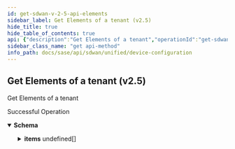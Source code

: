 ```yaml
---
id: get-sdwan-v-2-5-api-elements
sidebar_label: Get Elements of a tenant (v2.5)
hide_title: true
hide_table_of_contents: true
api: {"description":"Get Elements of a tenant","operationId":"get-sdwan-v2.5-api-elements","responses":{"200":{"content":{"application/json":{"schema":{"allOf":[{"properties":{"count":{"format":"int32","type":"integer"},"id":{"type":"string"}},"type":"object"},{"properties":{"items":{"items":{"properties":{"admin_action":{"description":"Admin Action","enum":["ALLOCATE","CLAIM","BOUND","UNBOUND","DECLAIM","RETURN","REVOKE","RETIRE","STOCK","UPGRADE","REMANUFACTURE","DEFAULT","INVALID"],"type":"string"},"admin_renew_state":{"description":"Admin Renew State","enum":["SLEEP","INIT","ACTIVE","ACTIVE_ASSIGNED_DEFAULT","ACTIVE_ASSIGNED_TENANT","ACTIVE_TRUSTED","ACTIVE_NOCERT","ACTIVE_CLAIMED","ACTIVE_MIC","ACTIVE_MIC_PENDING","ACTIVE_MIC_ISSUED","ACTIVE_MIC_FAILED","ACTIVE_CIC","ACTIVE_CIC_SITE","ACTIVE_CIC_PENDING","ACTIVE_CIC_ISSUED","ACTIVE_CIC_FAILED","ACTIVE_INVENTORY_IN_PROGRESS","ACTIVE_INVENTORY_GET_PENDING","ACTIVE_INVENTORY_POST_PENDING","ACTIVE_INVENTORY_GET_COMPLETE","ACTIVE_INVENTORY_GET_FAILED","ACTIVE_INVENTORY_OPERATION_FAILED","ACTIVE_INTF_CONFIG_GET_PENDING","ACTIVE_INTF_CONFIG_GET_COMPLETE","ACTIVE_INTF_CONFIG_GET_FAILED","ACTIVE_INTF_STATE_GET_PENDING","ACTIVE_INTF_STATE_GET_COMPLETE","ACTIVE_INTF_STATE_GET_FAILED","ACTIVE_BOUND_TO_SITE_PENDING","ACTIVE_BOUND_TO_SITE","ACTIVE_BOUND_TO_SITE_FAILED","ACTIVE_READY","ACTIVE_RENEW_PENDING","ACTIVE_RENEWED","ACTIVE_DECLAIM_IN_PROGRESS","ACTIVE_DECLAIMED","ACTIVE_UNBOUND_FROM_SITE","ACTIVE_UNBOUND_IN_PROGRESS","ACTIVE_UNBOUND_FROM_SITE_FAILED","ACTIVE_CIC_CERTIFICATE_CHECK","ACTIVE_MONITORING","ACTIVE_CONNECTED","ACTIVE_24_HOURS_LESS","ACTIVE_24_HOURS_MORE","ACTIVE_TROUBLESHOOT","ACTIVE_SUSPEND_INIT","ACTIVE_SUSPEND_IN_PROGRESS","ACTIVE_SUSPENDED","ACTIVE_SUSPEND_FAILED","ACTIVE_SUSPEND_FAILED_TIMEOUT","ACTIVE_SUSPENDED_MIC_OPERATIONAL","ACTIVE_SUSPENDED_CIC_OPERATIONAL","ACTIVE_SUSPENDED_EMPTY_TOKEN","ACTIVE_SUSPENDED_TOKEN_EXPIRED","INACTIVE_NOCERT","INACTIVE_MIC","INACTIVE_CIC","INACTIVE_CIC_SITE","RETURNED","STANDBY","OOS_AT_READY","OOS_AT_INIT","OOS_AT_BIND_PENDING","OOS_AT_BIND","OOS_AT_BIND_FAILED","OOS_AT_UNBIND_FAILED","OOS_AT_UNBIND_PROGRESS","DECOMMISSION"],"type":"string"},"admin_suspend_state":{"description":"Admin Suspend State","enum":["SLEEP","INIT","ACTIVE","ACTIVE_ASSIGNED_DEFAULT","ACTIVE_ASSIGNED_TENANT","ACTIVE_TRUSTED","ACTIVE_NOCERT","ACTIVE_CLAIMED","ACTIVE_MIC","ACTIVE_MIC_PENDING","ACTIVE_MIC_ISSUED","ACTIVE_MIC_FAILED","ACTIVE_CIC","ACTIVE_CIC_SITE","ACTIVE_CIC_PENDING","ACTIVE_CIC_ISSUED","ACTIVE_CIC_FAILED","ACTIVE_INVENTORY_IN_PROGRESS","ACTIVE_INVENTORY_GET_PENDING","ACTIVE_INVENTORY_POST_PENDING","ACTIVE_INVENTORY_GET_COMPLETE","ACTIVE_INVENTORY_GET_FAILED","ACTIVE_INVENTORY_OPERATION_FAILED","ACTIVE_INTF_CONFIG_GET_PENDING","ACTIVE_INTF_CONFIG_GET_COMPLETE","ACTIVE_INTF_CONFIG_GET_FAILED","ACTIVE_INTF_STATE_GET_PENDING","ACTIVE_INTF_STATE_GET_COMPLETE","ACTIVE_INTF_STATE_GET_FAILED","ACTIVE_BOUND_TO_SITE_PENDING","ACTIVE_BOUND_TO_SITE","ACTIVE_BOUND_TO_SITE_FAILED","ACTIVE_READY","ACTIVE_RENEW_PENDING","ACTIVE_RENEWED","ACTIVE_DECLAIM_IN_PROGRESS","ACTIVE_DECLAIMED","ACTIVE_UNBOUND_FROM_SITE","ACTIVE_UNBOUND_IN_PROGRESS","ACTIVE_UNBOUND_FROM_SITE_FAILED","ACTIVE_CIC_CERTIFICATE_CHECK","ACTIVE_MONITORING","ACTIVE_CONNECTED","ACTIVE_24_HOURS_LESS","ACTIVE_24_HOURS_MORE","ACTIVE_TROUBLESHOOT","ACTIVE_SUSPEND_INIT","ACTIVE_SUSPEND_IN_PROGRESS","ACTIVE_SUSPENDED","ACTIVE_SUSPEND_FAILED","ACTIVE_SUSPEND_FAILED_TIMEOUT","ACTIVE_SUSPENDED_MIC_OPERATIONAL","ACTIVE_SUSPENDED_CIC_OPERATIONAL","ACTIVE_SUSPENDED_EMPTY_TOKEN","ACTIVE_SUSPENDED_TOKEN_EXPIRED","INACTIVE_NOCERT","INACTIVE_MIC","INACTIVE_CIC","INACTIVE_CIC_SITE","RETURNED","STANDBY","OOS_AT_READY","OOS_AT_INIT","OOS_AT_BIND_PENDING","OOS_AT_BIND","OOS_AT_BIND_FAILED","OOS_AT_UNBIND_FAILED","OOS_AT_UNBIND_PROGRESS","DECOMMISSION"],"type":"string"},"allowed_roles":{"description":"Allowed Roles","items":{"description":"Allowed Roles","enum":["NONE","HUB","SPOKE","PA_WE_BR","PA_WE_DC"],"type":"string"},"type":"array"},"cluster_insertion_mode":{"description":"Cluster Insertion Mode","type":"string"},"cluster_member_id":{"description":"Cluster Member Id","type":"string"},"connected":{"description":"Connected","type":"boolean"},"deployment_op":{"description":"Deployment Op","enum":["DECLAIM","UPGRADE","ABORT_UPGRADE","DEFAULT","INVALID","REBIND","READY","IN_SERVICE","REUNBIND","RENEW_CIC","ABORT_CELLULARMODULE_FIRMWARE_UPGRADE","FIPS_AUTO","NON_FIPS_AUTO","FIPS_MANUAL","NON_FIPS_MANUAL"],"type":"string"},"description":{"description":"Description: Size(max = 256, error = DESCRIPTION_EXCEEDS_LIMIT: Description length exceeds limit, min = 0) ","type":"string"},"fips_mode":{"description":"Fips Mode","enum":["none","fips","non_fips"],"type":"string"},"fips_mode_change_start_time":{"description":"Fips Mode Change Start Time","format":"int64","type":"integer"},"hw_id":{"description":"Hw Id","type":"string"},"id":{"description":"Id","type":"string"},"l3_direct_private_wan_forwarding":{"description":"L3 Direct Private Wan Forwarding","type":"boolean"},"l3_lan_forwarding":{"description":"L3 Lan Forwarding","type":"boolean"},"model_name":{"description":"Model Name","type":"string"},"name":{"description":"Name: Size(max = 128, error = NAME_EXCEEDS_LIMIT: Name of the resource exceeds limit., min = 0) ","type":"string"},"nat_policysetstack_id":{"description":"Nat Policysetstack Id: Digits(fraction = 0, integer = 20, error = INVALID_NAT_POLICYSETSTACK_ID: Invalid nat policy set stack id.) ","type":"string"},"network_policysetstack_id":{"description":"Network Policysetstack Id: Digits(fraction = 0, integer = 20, error = INVALID_NETWORK_POLICYSETSTACK_ID: Invalid network policy set stack id) ","type":"string"},"priority_policysetstack_id":{"description":"Priority Policysetstack Id: Digits(fraction = 0, integer = 20, error = INVALID_PRIORITY_POLICYSETSTACK_ID: Invalid priority policy set stack id) ","type":"string"},"role":{"description":"Role","enum":["NONE","HUB","SPOKE","PA_WE_BR","PA_WE_DC"],"type":"string"},"serial_number":{"description":"Serial Number","type":"string"},"site_id":{"description":"Site Id: Digits(fraction = 0, integer = 50, SITEID_INVALID) NotNull ","type":"string"},"software_version":{"description":"Software Version","type":"string"},"spoke_ha_config":{"description":"Spoke Ha Config: Valid ","properties":{"cluster_id":{"description":"Cluster Id: Required(SPOKEHA_CONFIG_CLUSTER_ID_REQD) ","type":"string"},"enable":{"description":"Enable: Required(SPOKEHA_CONFIG_ENABLE_REQD) ","type":"boolean"},"priority":{"description":"Priority: Required(SPOKEHA_CONFIG_PRIORITY_REQD) Range(max = 254L, SPOKEHA_CONFIG_INVALID_PRIORITY, min = 1L) ","format":"int32","type":"integer"},"source_interface":{"description":"Source Interface: Required(SPOKEHA_CONFIG_SOURCE_INTERFACE_ID_REQD) ","type":"string"},"track":{"description":"Track: Valid ","properties":{"interfaces":{"description":"Interfaces: Valid ","items":{"properties":{"interface_id":{"description":"Interface Id","type":"string"},"reduce_priority":{"description":"Reduce Priority: Range(max = 254L, SPOKEHA_CONFIG_INVALID_REDUCE_PRIORITY, min = 1L) ","format":"int32","type":"integer"}}},"type":"array"},"waninterfaces":{"description":"Waninterfaces: Valid ","items":{"properties":{"reduce_priority":{"description":"Reduce Priority: Range(max = 254L, SPOKEHA_CONFIG_INVALID_REDUCE_PRIORITY, min = 1L) ","format":"int32","type":"integer"},"wan_interface_id":{"description":"Wan Interface Id","type":"string"}}},"type":"array"}}}},"required":["source_interface","priority","enable","cluster_id"]},"state":{"description":"State","enum":["ACTIVE_INIT","ACTIVE_INVENTORY_IN_PROGRESS","ACTIVE_INVENTORY_OPERATION_FAILED","ACTIVE_INVENTORY_GET_PENDING","ACTIVE_INVENTORY_GET_COMPLETE","ACTIVE_INVENTORY_POST_PENDING","ACTIVE_INTF_CONFIG_GET_FAILED","ACTIVE_INTF_STATE_GET_FAILED","ACTIVE_READY","ACTIVE_BOUND_IN_PROGRESS","ACTIVE_UNBOUND_IN_PROGRESS","ACTIVE_UNBOUND_FROM_SITE_FAILED","ACTIVE_BOUND_TO_SITE","ACTIVE_BOUND_TO_SITE_FAILED","OOS","ACTIVE_DECLAIM_IN_PROGRESS"],"type":"string"},"tags":{"description":"Tags: ListString(allowDuplicate = false, allowEmpty = true, allowNull = true, length = 128, listMaxSize = 10, error = INVALID_TAG: Maximum 10 Unique tags of length 1024 each are allowed, noTrim = false, regex = [^,\\\\s]+, required = false) ","items":{"description":"Tags","type":"string"},"type":"array"},"vpn_to_vpn_forwarding":{"description":"Vpn To Vpn Forwarding","type":"boolean"}},"required":["site_id"]},"type":"array"}},"type":"object"}]}}},"description":"Successful Operation"}},"tags":["Device Configuration"],"method":"get","path":"/sdwan/v2.5/api/elements","info":{"contact":{},"description":"List of APIs used to manage your device software to upgrade, retrieve available software images, and upgrade status information.","title":"Device Configuration","version":"Latest"},"postman":{"name":"Get Elements of a tenant (v2.5)","description":{"content":"Get Elements of a tenant","type":"text/plain"},"url":{"path":["sdwan","v2.5","api","elements"],"host":["{{baseUrl}}"],"query":[],"variable":[]},"header":[{"key":"Accept","value":"application/json"}],"method":"GET"}}
sidebar_class_name: "get api-method"
info_path: docs/sase/api/sdwan/unified/device-configuration
---
```



## Get Elements of a tenant (v2.5)



Get Elements of a tenant

<div><ApiTabs><TabItem label={"200"} value={"200"}><div>

Successful Operation

</div><div><MimeTabs groupId={"mime-type"}><TabItem label={"application/json"} value={"application/json"}><SchemaTabs groupId={"schema-tabs"}><TabItem label={"Schema"} value={"Schema"}><details style={{}} data-collapsed={false} open={true}><summary style={{"textAlign":"left"}}><strong>Schema</strong></summary><div style={{"textAlign":"left","marginLeft":"1rem"}}></div><ul style={{"marginLeft":"1rem"}}><SchemaItem collapsible={false} name={"count"} required={false} schemaDescription={undefined} schemaName={"int32"} qualifierMessage={undefined} defaultValue={undefined}></SchemaItem><SchemaItem collapsible={false} name={"id"} required={false} schemaDescription={undefined} schemaName={"string"} qualifierMessage={undefined} defaultValue={undefined}></SchemaItem><SchemaItem collapsible={true} className={"schemaItem"}><details style={{}}><summary style={{}}><strong>items</strong><span style={{"opacity":"0.6"}}> undefined[]</span></summary><div style={{"marginLeft":"1rem"}}><SchemaItem collapsible={false} name={"admin_action"} required={false} schemaDescription={"Admin Action"} schemaName={"string"} qualifierMessage={"**Possible values:** [`ALLOCATE`, `CLAIM`, `BOUND`, `UNBOUND`, `DECLAIM`, `RETURN`, `REVOKE`, `RETIRE`, `STOCK`, `UPGRADE`, `REMANUFACTURE`, `DEFAULT`, `INVALID`]"} defaultValue={undefined}></SchemaItem><SchemaItem collapsible={false} name={"admin_renew_state"} required={false} schemaDescription={"Admin Renew State"} schemaName={"string"} qualifierMessage={"**Possible values:** [`SLEEP`, `INIT`, `ACTIVE`, `ACTIVE_ASSIGNED_DEFAULT`, `ACTIVE_ASSIGNED_TENANT`, `ACTIVE_TRUSTED`, `ACTIVE_NOCERT`, `ACTIVE_CLAIMED`, `ACTIVE_MIC`, `ACTIVE_MIC_PENDING`, `ACTIVE_MIC_ISSUED`, `ACTIVE_MIC_FAILED`, `ACTIVE_CIC`, `ACTIVE_CIC_SITE`, `ACTIVE_CIC_PENDING`, `ACTIVE_CIC_ISSUED`, `ACTIVE_CIC_FAILED`, `ACTIVE_INVENTORY_IN_PROGRESS`, `ACTIVE_INVENTORY_GET_PENDING`, `ACTIVE_INVENTORY_POST_PENDING`, `ACTIVE_INVENTORY_GET_COMPLETE`, `ACTIVE_INVENTORY_GET_FAILED`, `ACTIVE_INVENTORY_OPERATION_FAILED`, `ACTIVE_INTF_CONFIG_GET_PENDING`, `ACTIVE_INTF_CONFIG_GET_COMPLETE`, `ACTIVE_INTF_CONFIG_GET_FAILED`, `ACTIVE_INTF_STATE_GET_PENDING`, `ACTIVE_INTF_STATE_GET_COMPLETE`, `ACTIVE_INTF_STATE_GET_FAILED`, `ACTIVE_BOUND_TO_SITE_PENDING`, `ACTIVE_BOUND_TO_SITE`, `ACTIVE_BOUND_TO_SITE_FAILED`, `ACTIVE_READY`, `ACTIVE_RENEW_PENDING`, `ACTIVE_RENEWED`, `ACTIVE_DECLAIM_IN_PROGRESS`, `ACTIVE_DECLAIMED`, `ACTIVE_UNBOUND_FROM_SITE`, `ACTIVE_UNBOUND_IN_PROGRESS`, `ACTIVE_UNBOUND_FROM_SITE_FAILED`, `ACTIVE_CIC_CERTIFICATE_CHECK`, `ACTIVE_MONITORING`, `ACTIVE_CONNECTED`, `ACTIVE_24_HOURS_LESS`, `ACTIVE_24_HOURS_MORE`, `ACTIVE_TROUBLESHOOT`, `ACTIVE_SUSPEND_INIT`, `ACTIVE_SUSPEND_IN_PROGRESS`, `ACTIVE_SUSPENDED`, `ACTIVE_SUSPEND_FAILED`, `ACTIVE_SUSPEND_FAILED_TIMEOUT`, `ACTIVE_SUSPENDED_MIC_OPERATIONAL`, `ACTIVE_SUSPENDED_CIC_OPERATIONAL`, `ACTIVE_SUSPENDED_EMPTY_TOKEN`, `ACTIVE_SUSPENDED_TOKEN_EXPIRED`, `INACTIVE_NOCERT`, `INACTIVE_MIC`, `INACTIVE_CIC`, `INACTIVE_CIC_SITE`, `RETURNED`, `STANDBY`, `OOS_AT_READY`, `OOS_AT_INIT`, `OOS_AT_BIND_PENDING`, `OOS_AT_BIND`, `OOS_AT_BIND_FAILED`, `OOS_AT_UNBIND_FAILED`, `OOS_AT_UNBIND_PROGRESS`, `DECOMMISSION`]"} defaultValue={undefined}></SchemaItem><SchemaItem collapsible={false} name={"admin_suspend_state"} required={false} schemaDescription={"Admin Suspend State"} schemaName={"string"} qualifierMessage={"**Possible values:** [`SLEEP`, `INIT`, `ACTIVE`, `ACTIVE_ASSIGNED_DEFAULT`, `ACTIVE_ASSIGNED_TENANT`, `ACTIVE_TRUSTED`, `ACTIVE_NOCERT`, `ACTIVE_CLAIMED`, `ACTIVE_MIC`, `ACTIVE_MIC_PENDING`, `ACTIVE_MIC_ISSUED`, `ACTIVE_MIC_FAILED`, `ACTIVE_CIC`, `ACTIVE_CIC_SITE`, `ACTIVE_CIC_PENDING`, `ACTIVE_CIC_ISSUED`, `ACTIVE_CIC_FAILED`, `ACTIVE_INVENTORY_IN_PROGRESS`, `ACTIVE_INVENTORY_GET_PENDING`, `ACTIVE_INVENTORY_POST_PENDING`, `ACTIVE_INVENTORY_GET_COMPLETE`, `ACTIVE_INVENTORY_GET_FAILED`, `ACTIVE_INVENTORY_OPERATION_FAILED`, `ACTIVE_INTF_CONFIG_GET_PENDING`, `ACTIVE_INTF_CONFIG_GET_COMPLETE`, `ACTIVE_INTF_CONFIG_GET_FAILED`, `ACTIVE_INTF_STATE_GET_PENDING`, `ACTIVE_INTF_STATE_GET_COMPLETE`, `ACTIVE_INTF_STATE_GET_FAILED`, `ACTIVE_BOUND_TO_SITE_PENDING`, `ACTIVE_BOUND_TO_SITE`, `ACTIVE_BOUND_TO_SITE_FAILED`, `ACTIVE_READY`, `ACTIVE_RENEW_PENDING`, `ACTIVE_RENEWED`, `ACTIVE_DECLAIM_IN_PROGRESS`, `ACTIVE_DECLAIMED`, `ACTIVE_UNBOUND_FROM_SITE`, `ACTIVE_UNBOUND_IN_PROGRESS`, `ACTIVE_UNBOUND_FROM_SITE_FAILED`, `ACTIVE_CIC_CERTIFICATE_CHECK`, `ACTIVE_MONITORING`, `ACTIVE_CONNECTED`, `ACTIVE_24_HOURS_LESS`, `ACTIVE_24_HOURS_MORE`, `ACTIVE_TROUBLESHOOT`, `ACTIVE_SUSPEND_INIT`, `ACTIVE_SUSPEND_IN_PROGRESS`, `ACTIVE_SUSPENDED`, `ACTIVE_SUSPEND_FAILED`, `ACTIVE_SUSPEND_FAILED_TIMEOUT`, `ACTIVE_SUSPENDED_MIC_OPERATIONAL`, `ACTIVE_SUSPENDED_CIC_OPERATIONAL`, `ACTIVE_SUSPENDED_EMPTY_TOKEN`, `ACTIVE_SUSPENDED_TOKEN_EXPIRED`, `INACTIVE_NOCERT`, `INACTIVE_MIC`, `INACTIVE_CIC`, `INACTIVE_CIC_SITE`, `RETURNED`, `STANDBY`, `OOS_AT_READY`, `OOS_AT_INIT`, `OOS_AT_BIND_PENDING`, `OOS_AT_BIND`, `OOS_AT_BIND_FAILED`, `OOS_AT_UNBIND_FAILED`, `OOS_AT_UNBIND_PROGRESS`, `DECOMMISSION`]"} defaultValue={undefined}></SchemaItem><SchemaItem collapsible={false} name={"allowed_roles"} required={false} schemaDescription={"Allowed Roles"} schemaName={"string[]"} qualifierMessage={"**Possible values:** [`NONE`, `HUB`, `SPOKE`, `PA_WE_BR`, `PA_WE_DC`]"} defaultValue={undefined}></SchemaItem><SchemaItem collapsible={false} name={"cluster_insertion_mode"} required={false} schemaDescription={"Cluster Insertion Mode"} schemaName={"string"} qualifierMessage={undefined} defaultValue={undefined}></SchemaItem><SchemaItem collapsible={false} name={"cluster_member_id"} required={false} schemaDescription={"Cluster Member Id"} schemaName={"string"} qualifierMessage={undefined} defaultValue={undefined}></SchemaItem><SchemaItem collapsible={false} name={"connected"} required={false} schemaDescription={"Connected"} schemaName={"boolean"} qualifierMessage={undefined} defaultValue={undefined}></SchemaItem><SchemaItem collapsible={false} name={"deployment_op"} required={false} schemaDescription={"Deployment Op"} schemaName={"string"} qualifierMessage={"**Possible values:** [`DECLAIM`, `UPGRADE`, `ABORT_UPGRADE`, `DEFAULT`, `INVALID`, `REBIND`, `READY`, `IN_SERVICE`, `REUNBIND`, `RENEW_CIC`, `ABORT_CELLULARMODULE_FIRMWARE_UPGRADE`, `FIPS_AUTO`, `NON_FIPS_AUTO`, `FIPS_MANUAL`, `NON_FIPS_MANUAL`]"} defaultValue={undefined}></SchemaItem><SchemaItem collapsible={false} name={"description"} required={false} schemaDescription={"Description: Size(max = 256, error = DESCRIPTION_EXCEEDS_LIMIT: Description length exceeds limit, min = 0) "} schemaName={"string"} qualifierMessage={undefined} defaultValue={undefined}></SchemaItem><SchemaItem collapsible={false} name={"fips_mode"} required={false} schemaDescription={"Fips Mode"} schemaName={"string"} qualifierMessage={"**Possible values:** [`none`, `fips`, `non_fips`]"} defaultValue={undefined}></SchemaItem><SchemaItem collapsible={false} name={"fips_mode_change_start_time"} required={false} schemaDescription={"Fips Mode Change Start Time"} schemaName={"int64"} qualifierMessage={undefined} defaultValue={undefined}></SchemaItem><SchemaItem collapsible={false} name={"hw_id"} required={false} schemaDescription={"Hw Id"} schemaName={"string"} qualifierMessage={undefined} defaultValue={undefined}></SchemaItem><SchemaItem collapsible={false} name={"id"} required={false} schemaDescription={"Id"} schemaName={"string"} qualifierMessage={undefined} defaultValue={undefined}></SchemaItem><SchemaItem collapsible={false} name={"l3_direct_private_wan_forwarding"} required={false} schemaDescription={"L3 Direct Private Wan Forwarding"} schemaName={"boolean"} qualifierMessage={undefined} defaultValue={undefined}></SchemaItem><SchemaItem collapsible={false} name={"l3_lan_forwarding"} required={false} schemaDescription={"L3 Lan Forwarding"} schemaName={"boolean"} qualifierMessage={undefined} defaultValue={undefined}></SchemaItem><SchemaItem collapsible={false} name={"model_name"} required={false} schemaDescription={"Model Name"} schemaName={"string"} qualifierMessage={undefined} defaultValue={undefined}></SchemaItem><SchemaItem collapsible={false} name={"name"} required={false} schemaDescription={"Name: Size(max = 128, error = NAME_EXCEEDS_LIMIT: Name of the resource exceeds limit., min = 0) "} schemaName={"string"} qualifierMessage={undefined} defaultValue={undefined}></SchemaItem><SchemaItem collapsible={false} name={"nat_policysetstack_id"} required={false} schemaDescription={"Nat Policysetstack Id: Digits(fraction = 0, integer = 20, error = INVALID_NAT_POLICYSETSTACK_ID: Invalid nat policy set stack id.) "} schemaName={"string"} qualifierMessage={undefined} defaultValue={undefined}></SchemaItem><SchemaItem collapsible={false} name={"network_policysetstack_id"} required={false} schemaDescription={"Network Policysetstack Id: Digits(fraction = 0, integer = 20, error = INVALID_NETWORK_POLICYSETSTACK_ID: Invalid network policy set stack id) "} schemaName={"string"} qualifierMessage={undefined} defaultValue={undefined}></SchemaItem><SchemaItem collapsible={false} name={"priority_policysetstack_id"} required={false} schemaDescription={"Priority Policysetstack Id: Digits(fraction = 0, integer = 20, error = INVALID_PRIORITY_POLICYSETSTACK_ID: Invalid priority policy set stack id) "} schemaName={"string"} qualifierMessage={undefined} defaultValue={undefined}></SchemaItem><SchemaItem collapsible={false} name={"role"} required={false} schemaDescription={"Role"} schemaName={"string"} qualifierMessage={"**Possible values:** [`NONE`, `HUB`, `SPOKE`, `PA_WE_BR`, `PA_WE_DC`]"} defaultValue={undefined}></SchemaItem><SchemaItem collapsible={false} name={"serial_number"} required={false} schemaDescription={"Serial Number"} schemaName={"string"} qualifierMessage={undefined} defaultValue={undefined}></SchemaItem><SchemaItem collapsible={false} name={"site_id"} required={false} schemaDescription={"Site Id: Digits(fraction = 0, integer = 50, SITEID_INVALID) NotNull "} schemaName={"string"} qualifierMessage={undefined} defaultValue={undefined}></SchemaItem><SchemaItem collapsible={false} name={"software_version"} required={false} schemaDescription={"Software Version"} schemaName={"string"} qualifierMessage={undefined} defaultValue={undefined}></SchemaItem><SchemaItem collapsible={true} className={"schemaItem"}><details style={{}}><summary style={{}}><strong>spoke_ha_config</strong><span style={{"opacity":"0.6"}}> </span></summary><div style={{"marginLeft":"1rem"}}><div style={{"marginTop":".5rem","marginBottom":".5rem"}}>

Spoke Ha Config: Valid 

</div><SchemaItem collapsible={false} name={"cluster_id"} required={false} schemaDescription={"Cluster Id: Required(SPOKEHA_CONFIG_CLUSTER_ID_REQD) "} schemaName={"string"} qualifierMessage={undefined} defaultValue={undefined}></SchemaItem><SchemaItem collapsible={false} name={"enable"} required={false} schemaDescription={"Enable: Required(SPOKEHA_CONFIG_ENABLE_REQD) "} schemaName={"boolean"} qualifierMessage={undefined} defaultValue={undefined}></SchemaItem><SchemaItem collapsible={false} name={"priority"} required={false} schemaDescription={"Priority: Required(SPOKEHA_CONFIG_PRIORITY_REQD) Range(max = 254L, SPOKEHA_CONFIG_INVALID_PRIORITY, min = 1L) "} schemaName={"int32"} qualifierMessage={undefined} defaultValue={undefined}></SchemaItem><SchemaItem collapsible={false} name={"source_interface"} required={false} schemaDescription={"Source Interface: Required(SPOKEHA_CONFIG_SOURCE_INTERFACE_ID_REQD) "} schemaName={"string"} qualifierMessage={undefined} defaultValue={undefined}></SchemaItem><SchemaItem collapsible={true} className={"schemaItem"}><details style={{}}><summary style={{}}><strong>track</strong><span style={{"opacity":"0.6"}}> </span></summary><div style={{"marginLeft":"1rem"}}><div style={{"marginTop":".5rem","marginBottom":".5rem"}}>

Track: Valid 

</div><SchemaItem collapsible={true} className={"schemaItem"}><details style={{}}><summary style={{}}><strong>interfaces</strong><span style={{"opacity":"0.6"}}> undefined[]</span></summary><div style={{"marginLeft":"1rem"}}><div style={{"marginTop":".5rem","marginBottom":".5rem"}}>

Interfaces: Valid 

</div><SchemaItem collapsible={false} name={"interface_id"} required={false} schemaDescription={"Interface Id"} schemaName={"string"} qualifierMessage={undefined} defaultValue={undefined}></SchemaItem><SchemaItem collapsible={false} name={"reduce_priority"} required={false} schemaDescription={"Reduce Priority: Range(max = 254L, SPOKEHA_CONFIG_INVALID_REDUCE_PRIORITY, min = 1L) "} schemaName={"int32"} qualifierMessage={undefined} defaultValue={undefined}></SchemaItem></div></details></SchemaItem><SchemaItem collapsible={true} className={"schemaItem"}><details style={{}}><summary style={{}}><strong>waninterfaces</strong><span style={{"opacity":"0.6"}}> undefined[]</span></summary><div style={{"marginLeft":"1rem"}}><div style={{"marginTop":".5rem","marginBottom":".5rem"}}>

Waninterfaces: Valid 

</div><SchemaItem collapsible={false} name={"reduce_priority"} required={false} schemaDescription={"Reduce Priority: Range(max = 254L, SPOKEHA_CONFIG_INVALID_REDUCE_PRIORITY, min = 1L) "} schemaName={"int32"} qualifierMessage={undefined} defaultValue={undefined}></SchemaItem><SchemaItem collapsible={false} name={"wan_interface_id"} required={false} schemaDescription={"Wan Interface Id"} schemaName={"string"} qualifierMessage={undefined} defaultValue={undefined}></SchemaItem></div></details></SchemaItem></div></details></SchemaItem></div></details></SchemaItem><SchemaItem collapsible={false} name={"state"} required={false} schemaDescription={"State"} schemaName={"string"} qualifierMessage={"**Possible values:** [`ACTIVE_INIT`, `ACTIVE_INVENTORY_IN_PROGRESS`, `ACTIVE_INVENTORY_OPERATION_FAILED`, `ACTIVE_INVENTORY_GET_PENDING`, `ACTIVE_INVENTORY_GET_COMPLETE`, `ACTIVE_INVENTORY_POST_PENDING`, `ACTIVE_INTF_CONFIG_GET_FAILED`, `ACTIVE_INTF_STATE_GET_FAILED`, `ACTIVE_READY`, `ACTIVE_BOUND_IN_PROGRESS`, `ACTIVE_UNBOUND_IN_PROGRESS`, `ACTIVE_UNBOUND_FROM_SITE_FAILED`, `ACTIVE_BOUND_TO_SITE`, `ACTIVE_BOUND_TO_SITE_FAILED`, `OOS`, `ACTIVE_DECLAIM_IN_PROGRESS`]"} defaultValue={undefined}></SchemaItem><SchemaItem collapsible={false} name={"tags"} required={false} schemaDescription={"Tags: ListString(allowDuplicate = false, allowEmpty = true, allowNull = true, length = 128, listMaxSize = 10, error = INVALID_TAG: Maximum 10 Unique tags of length 1024 each are allowed, noTrim = false, regex = [^,\\\\s]+, required = false) "} schemaName={"string[]"} qualifierMessage={undefined} defaultValue={undefined}></SchemaItem><SchemaItem collapsible={false} name={"vpn_to_vpn_forwarding"} required={false} schemaDescription={"Vpn To Vpn Forwarding"} schemaName={"boolean"} qualifierMessage={undefined} defaultValue={undefined}></SchemaItem></div></details></SchemaItem></ul></details></TabItem><TabItem label={"Example (from schema)"} value={"Example (from schema)"}><ResponseSamples responseExample={"{\n  \"count\": 0,\n  \"id\": \"string\",\n  \"items\": [\n    {\n      \"admin_action\": \"ALLOCATE\",\n      \"admin_renew_state\": \"SLEEP\",\n      \"admin_suspend_state\": \"SLEEP\",\n      \"allowed_roles\": [\n        \"NONE\"\n      ],\n      \"cluster_insertion_mode\": \"string\",\n      \"cluster_member_id\": \"string\",\n      \"connected\": true,\n      \"deployment_op\": \"DECLAIM\",\n      \"description\": \"string\",\n      \"fips_mode\": \"none\",\n      \"fips_mode_change_start_time\": 0,\n      \"hw_id\": \"string\",\n      \"id\": \"string\",\n      \"l3_direct_private_wan_forwarding\": true,\n      \"l3_lan_forwarding\": true,\n      \"model_name\": \"string\",\n      \"name\": \"string\",\n      \"nat_policysetstack_id\": \"string\",\n      \"network_policysetstack_id\": \"string\",\n      \"priority_policysetstack_id\": \"string\",\n      \"role\": \"NONE\",\n      \"serial_number\": \"string\",\n      \"site_id\": \"string\",\n      \"software_version\": \"string\",\n      \"spoke_ha_config\": {\n        \"cluster_id\": \"string\",\n        \"enable\": true,\n        \"priority\": 0,\n        \"source_interface\": \"string\",\n        \"track\": {\n          \"interfaces\": [\n            {\n              \"interface_id\": \"string\",\n              \"reduce_priority\": 0\n            }\n          ],\n          \"waninterfaces\": [\n            {\n              \"reduce_priority\": 0,\n              \"wan_interface_id\": \"string\"\n            }\n          ]\n        }\n      },\n      \"state\": \"ACTIVE_INIT\",\n      \"tags\": [\n        \"string\"\n      ],\n      \"vpn_to_vpn_forwarding\": true\n    }\n  ]\n}"} language={"json"}></ResponseSamples></TabItem></SchemaTabs></TabItem></MimeTabs></div></TabItem></ApiTabs></div>
      